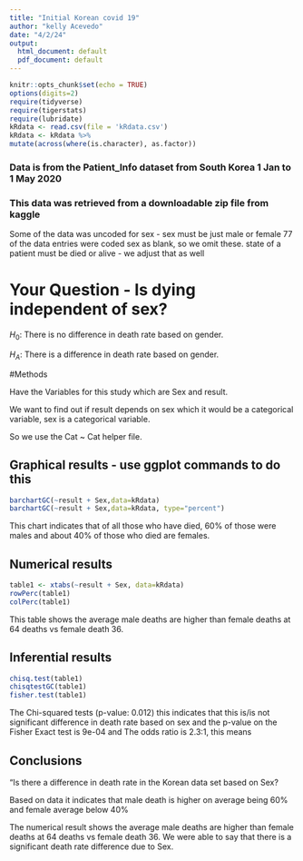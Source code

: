 ```yaml
---
title: "Initial Korean covid 19"
author: "kelly Acevedo"
date: "4/2/24"
output:
  html_document: default
  pdf_document: default
---
```


```r
knitr::opts_chunk$set(echo = TRUE)
options(digits=2)
require(tidyverse)
require(tigerstats)
require(lubridate)
kRdata <- read.csv(file = 'kRdata.csv')
kRdata <- kRdata %>%
mutate(across(where(is.character), as.factor))

```
### Data is from the Patient_Info dataset from South Korea 1 Jan to 1 May 2020
### This data was retrieved from a downloadable zip file from kaggle

Some of the data was uncoded for sex - sex must be just male or female
77 of the data entries were coded sex  as blank, so we omit these.
state of a patient must be died or alive - we adjust that as well   
  
# Your Question - Is dying independent of sex?


$H_0$: There is no difference in death rate based on gender. 

$H_A$: There is a difference in death rate based on gender.

#Methods

Have the Variables for this study which are Sex and result. 

We want to find out if result depends on sex which it would be a categorical variable, sex is a categorical variable. 

So we use the Cat ~ Cat helper file. 

## Graphical results - use ggplot commands to do this  

```r
barchartGC(~result + Sex,data=kRdata)
barchartGC(~result + Sex,data=kRdata, type="percent")
```
This chart indicates that of all those who have died, 60% of those were males and about 40% of those who died are females. 

## Numerical results

```r
table1 <- xtabs(~result + Sex, data=kRdata)
rowPerc(table1)
colPerc(table1)
```
This table shows the average male deaths are higher than female deaths at 64 deaths vs female death 36.

## Inferential results 

```r
chisq.test(table1)
chisqtestGC(table1)
fisher.test(table1)
```
The Chi-squared tests (p-value: 0.012) this indicates that this is/is not significant difference in death rate based on sex and the p-value on the Fisher Exact test is 9e-04
and The odds ratio is 2.3:1, this means 

## Conclusions

"Is there a difference in death rate in the Korean data set based on Sex?

Based on data it indicates that male death is higher on average being 60% and female average below 40%

The numerical result shows the average male deaths are higher than female deaths at 64 deaths vs female death 36. We were able to say that there is a significant death rate difference due to Sex.

